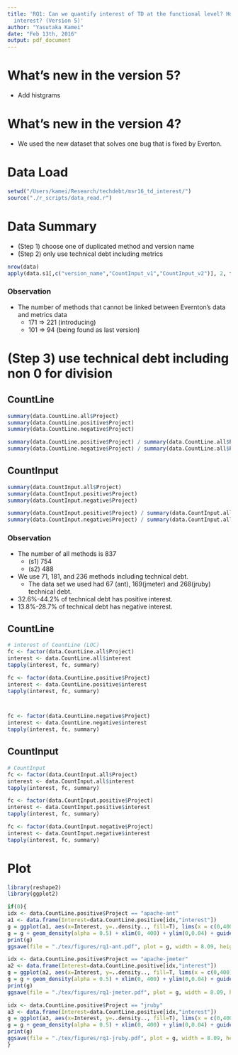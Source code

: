 ```yaml
---
title: 'RQ1: Can we quantify interest of TD at the functional level? How much is the
  interest? (Version 5)'
author: "Yasutaka Kamei"
date: "Feb 13th, 2016"
output: pdf_document
---
```


# What's new in the version 5?
- Add histgrams

# What's new in the version 4?
- We used the new dataset that solves one bug that is fixed by Everton.

# Data Load
```r
setwd("/Users/kamei/Research/techdebt/msr16_td_interest/")
source("./r_scripts/data_read.r")
```

# Data Summary
- (Step 1) choose one of duplicated method and version name
- (Step 2) only use technical debt including metrics
```r
nrow(data)
apply(data.s1[,c("version_name","CountInput_v1","CountInput_v2")], 2, function(x){sum(x == -1) })
```

### Observation
- The number of methods that cannot be linked between Evernton's data and metrics data
    - 171 => 221 (introducing) 
    - 101 => 94 (being found as last version)

# (Step 3) use technical debt including non 0 for division
## CountLine
```r
summary(data.CountLine.all$Project)
summary(data.CountLine.positive$Project)
summary(data.CountLine.negative$Project)

summary(data.CountLine.positive$Project) / summary(data.CountLine.all$Project) * 100
summary(data.CountLine.negative$Project) / summary(data.CountLine.all$Project) * 100
```

## CountInput
```r
summary(data.CountInput.all$Project)
summary(data.CountInput.positive$Project)
summary(data.CountInput.negative$Project)

summary(data.CountInput.positive$Project) / summary(data.CountInput.all$Project) * 100
summary(data.CountInput.negative$Project) / summary(data.CountInput.all$Project) * 100
```

### Observation
- The number of all methods is 837
    - (s1) 754
    - (s2) 488
- We use 71, 181, and 236 methods including technical debt. 
    - The data set we used had 67 (ant), 169(jmeter) and 268(jruby) technical debt.
- 32.6%-44.2% of technical debt has positive interest.
- 13.8%-28.7% of technical debt has negative interest.

## CountLine
```r
# interest of CountLine (LOC)
fc <- factor(data.CountLine.all$Project)
interest <- data.CountLine.all$interest
tapply(interest, fc, summary)

fc <- factor(data.CountLine.positive$Project)
interest <- data.CountLine.positive$interest
tapply(interest, fc, summary)



fc <- factor(data.CountLine.negative$Project)
interest <- data.CountLine.negative$interest
tapply(interest, fc, summary)
```

## CountInput
```r
# CountInput
fc <- factor(data.CountInput.all$Project)
interest <- data.CountInput.all$interest
tapply(interest, fc, summary)

fc <- factor(data.CountInput.positive$Project)
interest <- data.CountInput.positive$interest
tapply(interest, fc, summary)

fc <- factor(data.CountInput.negative$Project)
interest <- data.CountInput.negative$interest
tapply(interest, fc, summary)
```


# Plot
```r
library(reshape2)
library(ggplot2)

if(0){
idx <- data.CountLine.positive$Project == "apache-ant"
a1 <- data.frame(Interest=data.CountLine.positive[idx,"interest"]) 
g = ggplot(a1, aes(x=Interest, y=..density.., fill=T), lims(x = c(0,400)))
g = g + geom_density(alpha = 0.5) + xlim(0, 400) + ylim(0,0.04) + guides(fill=FALSE)
print(g)
ggsave(file = "./tex/figures/rq1-ant.pdf", plot = g, width = 8.09, height = 5)

idx <- data.CountLine.positive$Project == "apache-jmeter"
a2 <- data.frame(Interest=data.CountLine.positive[idx,"interest"]) 
g = ggplot(a2, aes(x=Interest, y=..density.., fill=T, lims(x = c(0,400))))
g = g + geom_density(alpha = 0.5) + xlim(0, 400) + ylim(0,0.04) + guides(fill=FALSE)
print(g)
ggsave(file = "./tex/figures/rq1-jmeter.pdf", plot = g, width = 8.09, height = 5)

idx <- data.CountLine.positive$Project == "jruby"
a3 <- data.frame(Interest=data.CountLine.positive[idx,"interest"]) 
g = ggplot(a3, aes(x=Interest, y=..density.., fill=T), lims(x = c(0,400)))
g = g + geom_density(alpha = 0.5) + xlim(0, 400) + ylim(0,0.04) + guides(fill=FALSE)
print(g)
ggsave(file = "./tex/figures/rq1-jruby.pdf", plot = g, width = 8.09, height = 5)
}
```